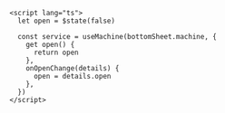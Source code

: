 ```svelte
<script lang="ts">
  let open = $state(false)

  const service = useMachine(bottomSheet.machine, {
    get open() {
      return open
    },
    onOpenChange(details) {
      open = details.open
    },
  })
</script>
```
